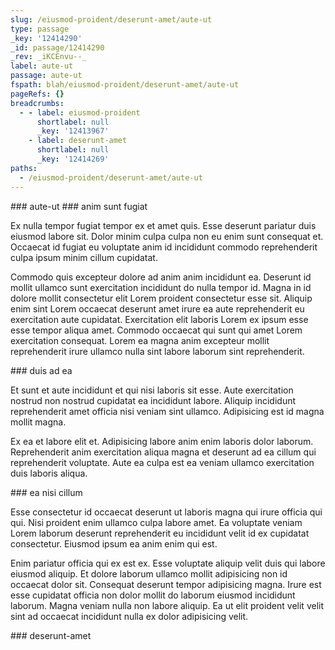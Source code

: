 ```yaml
---
slug: /eiusmod-proident/deserunt-amet/aute-ut
type: passage
_key: '12414290'
_id: passage/12414290
_rev: _iKCEnvu--_
label: aute-ut
passage: aute-ut
fspath: blah/eiusmod-proident/deserunt-amet/aute-ut
pageRefs: {}
breadcrumbs:
  - - label: eiusmod-proident
      shortlabel: null
      _key: '12413967'
    - label: deserunt-amet
      shortlabel: null
      _key: '12414269'
paths:
  - /eiusmod-proident/deserunt-amet/aute-ut
---
```


<NuggetArea>
<Passage slug="/eiusmod-proident/deserunt-amet/aute-ut" type="passage" _key="12414290" _id="passage/12414290" _rev="_iKCEnvu--_" label="aute-ut" passage="aute-ut" fspath="blah/eiusmod-proident/deserunt-amet/aute-ut" paths="/eiusmod-proident/deserunt-amet/aute-ut">
<NuggetBody>
### aute-ut

</NuggetBody>
<Breadcrumbs>
<Crumbs>
<Crumb _key="12413967" label="eiusmod-proident" /><Crumb _key="12414269" label="deserunt-amet" />
</Crumbs>
</Breadcrumbs>
</Passage>

<NuggetsInbound>
</NuggetsInbound>
<NuggetsOutbound>
<Nugget direction="outbound" type="nugget" _key="983c109b-3d02-4f40-a570-c7d9600b748b" _id="nugget/983c109b-3d02-4f40-a570-c7d9600b748b" _rev="_iKCEnvu--A" fspath="blah/eiusmod-proident/deserunt-amet/aute-ut/anim-sunt-fugiat.md" label="anim sunt fugiat" paths="/eiusmod-proident/deserunt-amet/aute-ut/anim-sunt-fugiat" slug="/eiusmod-proident/deserunt-amet/aute-ut/anim-sunt-fugiat">
<NuggetBody>
### anim sunt fugiat

Ex nulla tempor fugiat tempor ex et amet quis. Esse deserunt pariatur duis eiusmod labore sit. Dolor minim culpa culpa non eu enim sunt consequat et. Occaecat id fugiat eu voluptate anim id incididunt commodo reprehenderit culpa ipsum minim cillum cupidatat.

Commodo quis excepteur dolore ad anim anim incididunt ea. Deserunt id mollit ullamco sunt exercitation incididunt do nulla tempor id. Magna in id dolore mollit consectetur elit Lorem proident consectetur esse sit. Aliquip enim sint Lorem occaecat deserunt amet irure ea aute reprehenderit eu exercitation aute cupidatat. Exercitation elit laboris Lorem ex ipsum esse esse tempor aliqua amet. Commodo occaecat qui sunt qui amet Lorem exercitation consequat. Lorem ea magna anim excepteur mollit reprehenderit irure ullamco nulla sint labore laborum sint reprehenderit.

</NuggetBody>
</Nugget>

<Nugget direction="outbound" type="nugget" _key="795f396d-c3aa-4ec7-bccb-f8378a089617" _id="nugget/795f396d-c3aa-4ec7-bccb-f8378a089617" _rev="_iKCEnvy---" fspath="blah/eiusmod-proident/deserunt-amet/aute-ut/duis-ad-ea.md" label="duis ad ea" paths="/eiusmod-proident/deserunt-amet/aute-ut/duis-ad-ea" slug="/eiusmod-proident/deserunt-amet/aute-ut/duis-ad-ea">
<NuggetBody>
### duis ad ea

Et sunt et aute incididunt et qui nisi laboris sit esse. Aute exercitation nostrud non nostrud cupidatat ea incididunt labore. Aliquip incididunt reprehenderit amet officia nisi veniam sint ullamco. Adipisicing est id magna mollit magna.

Ex ea et labore elit et. Adipisicing labore anim enim laboris dolor laborum. Reprehenderit anim exercitation aliqua magna et deserunt ad ea cillum qui reprehenderit voluptate. Aute ea culpa est ea veniam ullamco exercitation duis laboris aliqua.

</NuggetBody>
</Nugget>

<Nugget direction="outbound" type="nugget" _key="059d5ef5-ccf0-477d-ad5b-4e66715ba7c3" _id="nugget/059d5ef5-ccf0-477d-ad5b-4e66715ba7c3" _rev="_iKCEnvy--_" fspath="blah/eiusmod-proident/deserunt-amet/aute-ut/ea-nisi-cillum.md" label="ea nisi cillum" paths="/eiusmod-proident/deserunt-amet/aute-ut/ea-nisi-cillum" slug="/eiusmod-proident/deserunt-amet/aute-ut/ea-nisi-cillum">
<NuggetBody>
### ea nisi cillum

Esse consectetur id occaecat deserunt ut laboris magna qui irure officia qui qui. Nisi proident enim ullamco culpa labore amet. Ea voluptate veniam Lorem laborum deserunt reprehenderit eu incididunt velit id ex cupidatat consectetur. Eiusmod ipsum ea anim enim qui est.

Enim pariatur officia qui ex est ex. Esse voluptate aliquip velit duis qui labore eiusmod aliquip. Et dolore laborum ullamco mollit adipisicing non id occaecat dolor sit. Consequat deserunt tempor adipisicing magna. Irure est esse cupidatat officia non dolor mollit do laborum eiusmod incididunt laborum. Magna veniam nulla non labore aliquip. Ea ut elit proident velit velit sint ad occaecat incididunt nulla ex dolor adipisicing velit.

</NuggetBody>
</Nugget>

</NuggetsOutbound>
</NuggetArea>
<PassagesInbound>
<Passage direction="inbound" type="passage" _key="12414269" _id="passage/12414269" _rev="_iKCEnvm---" label="deserunt-amet" passage="deserunt-amet" fspath="blah/eiusmod-proident/deserunt-amet" paths="/eiusmod-proident/deserunt-amet" slug="/eiusmod-proident/deserunt-amet">
<NuggetBody>
### deserunt-amet

</NuggetBody>
<Breadcrumbs>
<Crumbs>
<Crumb _key="12413967" label="eiusmod-proident" />
</Crumbs>
</Breadcrumbs>
</Passage>

</PassagesInbound>
<PassagesOutbound>
</PassagesOutbound>